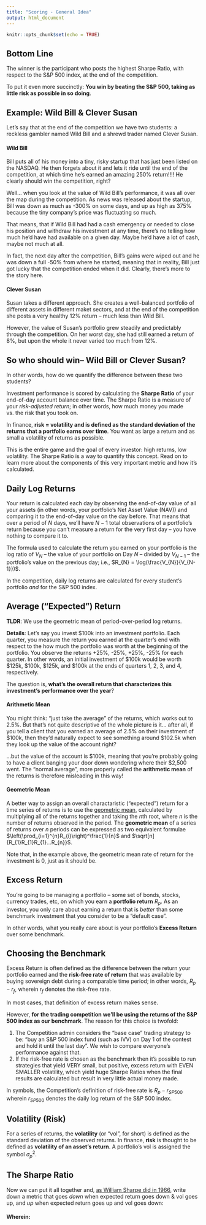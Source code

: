 ```yaml
---
title: "Scoring - General Idea"
output: html_document
---
```


```r
knitr::opts_chunk$set(echo = TRUE)
```

## Bottom Line
The winner is the participant who posts the highest Sharpe Ratio, with respect 
to the S&P 500 index, at the end of the competition.

To put it even more succinctly: **You win by beating the S&P 500, taking as 
little risk as possible in so doing**.

## Example: Wild Bill & Clever Susan
Let's say that at the end of the competition we have two students: a reckless
gambler named Wild Bill and a shrewd trader named Clever Susan.

#### Wild Bill
Bill puts all of his money into a tiny, risky startup that has just been listed
on the NASDAQ. He then forgets about it and lets it ride until the end of the
competition, at which time he's earned an amazing 250% return!!!! He clearly
should win the competition, right?

Well... when you look at the value of Wild Bill's performance, it was all over
the map during the competition. As news was released about the startup, Bill was
down as much as -300% on some days, and up as high as 375% because the tiny
company's price was fluctuating so much. 

That means, that if Wild Bill had had a cash emergency or needed to close his
position and withdraw his investment at any time, there's no telling how much
he'd have had available on a given day. Maybe he'd have a lot of cash, maybe not
much at all.

In fact, the next day after the competition, Bill's gains were wiped out and he
was down a full -50% from where he started, meaning that in reality, Bill just
got lucky that the competition ended when it did. Clearly, there's more to the
story here.


#### Clever Susan 
Susan takes a different approach. She creates a well-balanced
portfolio of different assets in different maket sectors, and at the end of the
competition she posts a very healthy 12% return -- much less than Wild Bill.

However, the value of Susan's portfolio grew steadily and predictably through
the competition. On her worst day, she had still earned a return of 8%, but upon
the whole it never varied too much from 12%.

## So who should win-- Wild Bill or Clever Susan?
In other words, how do we quantify the difference between these two students?

Investment performance is scored by calculating the **Sharpe Ratio** of your
end-of-day account balance over time. The Sharpe Ratio is a measure of your
*risk-adjusted return*; in other words, how much money you made vs. the risk
that you took on.

In finance, **risk = volatility and is defined as the standard deviation of the
returns that a portfolio earns over time**. You want as large a return and as
small a volatility of returns as possible.

This is the entire game and the goal of every investor: high returns, low
volatility. The Sharpe Ratio is a way to quantify this concept. Read on to learn
more about the components of this very important metric and how it's calculated.

## Daily Log Returns
Your return is calculated each day by observing the end-of-day value of all your
assets (in other words, your portfolio's Net Asset Value (NAV)) and comparing it 
to the end-of-day value on the day before. That means that over a period of $N$ 
days, we'll have $N - 1$ total observations of a portfolio's return because you can't measure a return for the very first day -- you have nothing to compare it to.

The formula used to calculate the return you earned on your portfolio is the log
ratio of $V_{N}$ -- the value of your portfolio on Day $N$ -- divided by
$V_{N-1}$ -- the portfolio's value on the previous day; i.e., $R_{N} =
\log(\frac{V_{N}}{V_{N-1}})$.

In the competition, daily log returns are calculated for every student's
portfolio *and* for the S&P 500 index.

## Average ("Expected") Return
**TLDR**: We use the geometric mean of period-over-period log returns.

**Details**: Let's say you invest $100k into an investment portfolio. Each
quarter, you measure the return you earned at the quarter's end with respect to
the how much the portfolio was worth at the beginning of the portfolio. You
observe the returns +25%, -25%, +25%, -25% for each quarter. In other words, an
initial investment of $100k would be worth $125k, $100k, $125k, and $100k at the
ends of quarters 1, 2, 3, and 4, respectively.

The question is, **what's the overall return that characterizes this
investment's performance over the year**?

#### Arithmetic Mean
You might think: "just take the average" of the returns, which works out to
2.5%. But that's not quite descriptive of the whole picture is it... after all,
if you tell a client that you earned an average of 2.5% on their investment of
$100k, then they'd naturally expect to see something around $102.5k when they
look up the value of the account right?

...but the value of the account is $100k, meaning that you're probably going to
have a client banging your door down wondering where their $2,500 went. The
"normal average", more properly called the **arithmetic mean** of the returns is
therefore misleading in this way!

#### Geometric Mean
A better way to assign an overall charactaristic ("expected") return for a time
series of returns is to use the [geometric
mean](https://www.investopedia.com/ask/answers/06/geometricmean.asp#:~:text=The%20geometric%20mean%20differs%20from,returns%20than%20the%20arithmetic%20mean),
calculated by multiplying all of the returns together and taking the $n$th root,
where $n$ is the number of returns observed in the period. The **geometric
mean** of a series of returns over $n$ periods can be expressed as two
equivalent formulae $\left(\prod_{i=1}^{n}R_{i}\right)^\frac{1}{n}$ and
$\sqrt[n]{R_{1}R_{1}R_{1}...R_{n}}$.

Note that, in the example above, the geometric mean rate of return for the
investment is 0, just as it should be.

## Excess Return
You're going to be managing a portfolio -- some set of bonds, stocks, currency
trades, etc, on which you earn a **portfolio return** $R_{p}$. As an investor,
you only care about earning a return that is *better* than some benchmark 
investment that you consider to be a "default case".

In other words, what you really care about is your portfolio's **Excess Return**
over some benchmark.

## Choosing the Benchmark
Excess Return is often defined as the difference between the return your 
portfolio earned and the **risk-free rate of return** that was available by buying 
sovereign debt during a comparable time period; in other words, $R_{p} - r_{f}$,
wherein $r_{f}$ denotes the risk-free rate.

In most cases, that definition of excess return makes sense. 

However, **for the trading competition we'll be using the returns of the S&P 500 
index as our benchmark**. The reason for this choice is twofold: 

  1. The Competition admin considers the "base case" trading strategy to be: 
    "buy an S&P 500 index fund (such as IVV) on Day 1 of the contest and hold it
    until the last day". We wish to compare everyone's performance against that.
  2. If the risk-free rate is chosen as the benchmark then it's possible to run
    strategies that yield VERY small, but positive, excess return with EVEN 
    SMALLER volatility, which yield huge Sharpe Ratios when the final results 
    are calculated but result in very little actual money made.
    
In symbols, the Competition's definition of risk-free rate is $R_{p} - r_{SP500}$
wherein $r_{SP500}$ denotes the daily log return of the S&P 500 index.

## Volatility (Risk)
For a series of returns, the **volatility** (or "vol", for short) is defined as
the standard deviation of the observed returns. In finance, **risk** is thought
to be defined as **volatility of an asset's return**. A portfolio's vol is 
assigned the symbol $\sigma^{2}_{p}$.

## The Sharpe Ratio
Now we can put it all together and, [as William Sharpe did in
1966](http://web.stanford.edu/~wfsharpe/art/sr/SR.htm), write down a metric that
goes *down* when expected return goes down & vol goes up, and *up* when expected
return goes up and vol goes down:

\begin{align*}
{\tt Sharpe\ Ratio} = \frac{R_{p} - r_{SP500}}{\sigma^{2}_{p}} 
\end{align*}

#### Wherein:

\begin{align*}
R_{p} & {\sf: Portfolio\ Return} \\
r_{SP500} & {\sf: SP500\ rate\ of\ return} \\
\sigma^{2}_{p} & {\sf: Volatility\ of\ portfolio\ return}
\end{align*}
